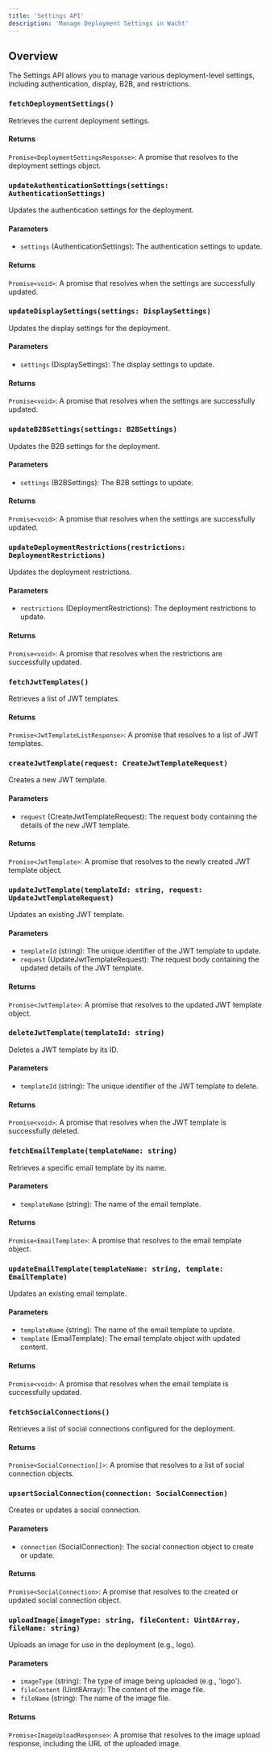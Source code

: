 ```yaml
---
title: 'Settings API'
description: 'Manage Deployment Settings in Wacht'
---
```


## Overview

The Settings API allows you to manage various deployment-level settings, including authentication, display, B2B, and restrictions.

### `fetchDeploymentSettings()`

Retrieves the current deployment settings.

#### Returns

`Promise<DeploymentSettingsResponse>`: A promise that resolves to the deployment settings object.

### `updateAuthenticationSettings(settings: AuthenticationSettings)`

Updates the authentication settings for the deployment.

#### Parameters

- `settings` (AuthenticationSettings): The authentication settings to update.

#### Returns

`Promise<void>`: A promise that resolves when the settings are successfully updated.

### `updateDisplaySettings(settings: DisplaySettings)`

Updates the display settings for the deployment.

#### Parameters

- `settings` (DisplaySettings): The display settings to update.

#### Returns

`Promise<void>`: A promise that resolves when the settings are successfully updated.

### `updateB2BSettings(settings: B2BSettings)`

Updates the B2B settings for the deployment.

#### Parameters

- `settings` (B2BSettings): The B2B settings to update.

#### Returns

`Promise<void>`: A promise that resolves when the settings are successfully updated.

### `updateDeploymentRestrictions(restrictions: DeploymentRestrictions)`

Updates the deployment restrictions.

#### Parameters

- `restrictions` (DeploymentRestrictions): The deployment restrictions to update.

#### Returns

`Promise<void>`: A promise that resolves when the restrictions are successfully updated.

### `fetchJwtTemplates()`

Retrieves a list of JWT templates.

#### Returns

`Promise<JwtTemplateListResponse>`: A promise that resolves to a list of JWT templates.

### `createJwtTemplate(request: CreateJwtTemplateRequest)`

Creates a new JWT template.

#### Parameters

- `request` (CreateJwtTemplateRequest): The request body containing the details of the new JWT template.

#### Returns

`Promise<JwtTemplate>`: A promise that resolves to the newly created JWT template object.

### `updateJwtTemplate(templateId: string, request: UpdateJwtTemplateRequest)`

Updates an existing JWT template.

#### Parameters

- `templateId` (string): The unique identifier of the JWT template to update.
- `request` (UpdateJwtTemplateRequest): The request body containing the updated details of the JWT template.

#### Returns

`Promise<JwtTemplate>`: A promise that resolves to the updated JWT template object.

### `deleteJwtTemplate(templateId: string)`

Deletes a JWT template by its ID.

#### Parameters

- `templateId` (string): The unique identifier of the JWT template to delete.

#### Returns

`Promise<void>`: A promise that resolves when the JWT template is successfully deleted.

### `fetchEmailTemplate(templateName: string)`

Retrieves a specific email template by its name.

#### Parameters

- `templateName` (string): The name of the email template.

#### Returns

`Promise<EmailTemplate>`: A promise that resolves to the email template object.

### `updateEmailTemplate(templateName: string, template: EmailTemplate)`

Updates an existing email template.

#### Parameters

- `templateName` (string): The name of the email template to update.
- `template` (EmailTemplate): The email template object with updated content.

#### Returns

`Promise<void>`: A promise that resolves when the email template is successfully updated.

### `fetchSocialConnections()`

Retrieves a list of social connections configured for the deployment.

#### Returns

`Promise<SocialConnection[]>`: A promise that resolves to a list of social connection objects.

### `upsertSocialConnection(connection: SocialConnection)`

Creates or updates a social connection.

#### Parameters

- `connection` (SocialConnection): The social connection object to create or update.

#### Returns

`Promise<SocialConnection>`: A promise that resolves to the created or updated social connection object.

### `uploadImage(imageType: string, fileContent: Uint8Array, fileName: string)`

Uploads an image for use in the deployment (e.g., logo).

#### Parameters

- `imageType` (string): The type of image being uploaded (e.g., 'logo').
- `fileContent` (Uint8Array): The content of the image file.
- `fileName` (string): The name of the image file.

#### Returns

`Promise<ImageUploadResponse>`: A promise that resolves to the image upload response, including the URL of the uploaded image.
